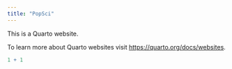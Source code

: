 ```yaml
---
title: "PopSci"
---
```


This is a Quarto website.

To learn more about Quarto websites visit <https://quarto.org/docs/websites>.

```r
1 + 1
```
